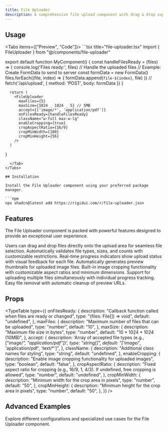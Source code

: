 ```yaml
---
title: File Uploader
description: A comprehensive file upload component with drag & drop support, progress tracking, file validation, and image cropping functionality.
---
```



## Usage

<Tabs items={["Preview", "Code"]}>
  <Tab value="Preview">
    <FileUploaderPreview />
  </Tab>
  <Tab value="Code">
    ```tsx title="file-uploader.tsx"
import { FileUploader } from "@/components/file-uploader"

export default function MyComponent() {
      const handleFilesReady = (files) => {
        console.log('Files ready:', files)
        // Handle the uploaded files
        // Example: Create FormData to send to server
        const formData = new FormData()
        files.forEach((file, index) => {
          formData.append(`file-${index}`, file)
        })
        // fetch('/api/upload', { method: 'POST', body: formData })
      }

      return (
        <FileUploader
          maxFiles={5}
          maxSize={1024 _ 1024 _ 5} // 5MB
          accept={['image/*', 'application/pdf']}
          onFilesReady={handleFilesReady}
          className="w-full max-w-lg"
          enableCropping={true}
          cropAspectRatio={16/9}
          cropMinWidth={100}
          cropMinHeight={56}
        />
      )

}

````
  </Tab>
</Tabs>

## Installation

Install the File Uploader component using your preferred package manager.

```npm
npx shadcn@latest add https://rigidui.com/r/file-uploader.json
````

## Features

The File Uploader component is packed with powerful features designed to provide an exceptional user experience.

<Cards>
  <Card title="Drag & Drop Support">
    Users can drag and drop files directly onto the upload area for seamless
    file selection.
  </Card>
  <Card title="File Validation">
    Automatically validates file types, sizes, and counts with customizable
    restrictions.
  </Card>
  <Card title="Upload Progress">
    Real-time progress indicators show upload status with visual feedback for
    each file.
  </Card>
  <Card title="Image Previews">
    Automatically generates preview thumbnails for uploaded image files.
  </Card>
  <Card title="Image Cropping">
    Built-in image cropping functionality with customizable aspect ratios and
    minimum dimensions.
  </Card>
  <Card title="Multiple Files">
    Support for uploading multiple files simultaneously with individual progress
    tracking.
  </Card>
  <Card title="File Management">
    Easy file removal with automatic cleanup of preview URLs.
  </Card>
</Cards>

## Props

<TypeTable
  type={{
    onFilesReady: {
      description: "Callback function called when files are ready or changed",
      type: "(files: File[]) => void",
      default: "undefined",
    },
    maxFiles: {
      description: "Maximum number of files that can be uploaded",
      type: "number",
      default: "10",
    },
    maxSize: {
      description: "Maximum file size in bytes",
      type: "number",
      default: "10 * 1024 * 1024 (10MB)",
    },
    accept: {
      description:
        'Array of accepted file types (e.g., ["image/*", "application/pdf"])',
      type: "string[]",
      default: "['image/*', 'application/pdf', 'text/*']",
    },
    className: {
      description: "Additional class names for styling",
      type: "string",
      default: "undefined",
    },
    enableCropping: {
      description: "Enable image cropping functionality for uploaded images",
      type: "boolean",
      default: "false",
    },
    cropAspectRatio: {
      description:
        "Fixed aspect ratio for cropping (e.g., 16/9, 1, 4/3). If undefined, free cropping is allowed",
      type: "number",
      default: "undefined",
    },
    cropMinWidth: {
      description: "Minimum width for the crop area in pixels",
      type: "number",
      default: "50",
    },
    cropMinHeight: {
      description: "Minimum height for the crop area in pixels",
      type: "number",
      default: "50",
    },
  }}
/>

## Advanced Examples

Explore different configurations and specialized use cases for the File Uploader component.

<FileUploaderAdvancedExamples />
